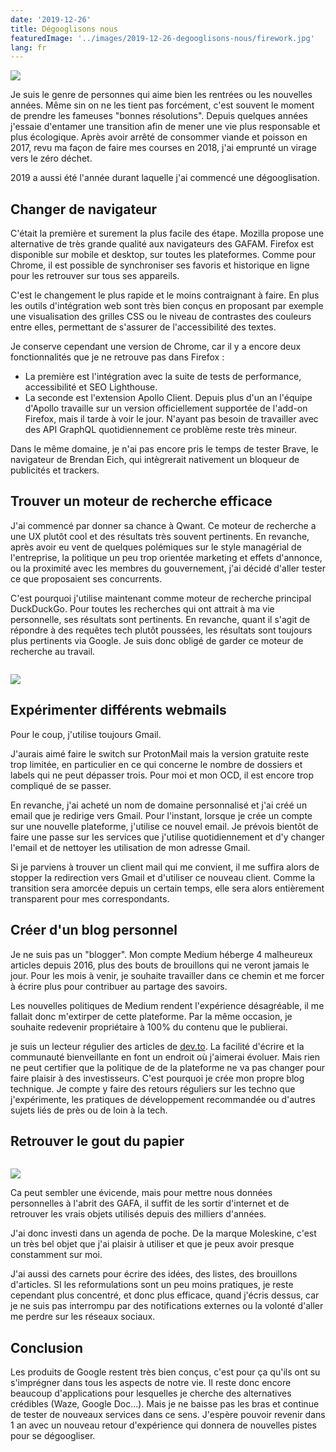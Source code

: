 ```yaml
---
date: '2019-12-26'
title: Dégooglisons nous
featuredImage: '../images/2019-12-26-degooglisons-nous/firework.jpg'
lang: fr
---
```


<Image align="right"
  caption="Photo par Ray Hennessy sur Unsplash">

![](../images/2019-12-26-degooglisons-nous/firework.jpg)

</Image>

Je suis le genre de personnes qui aime bien les rentrées ou les nouvelles années. Même sin on ne les tient pas forcément, c'est souvent le moment de prendre les fameuses "bonnes résolutions". Depuis quelques années j'essaie d'entamer une transition afin de mener une vie plus responsable et plus écologique. Après avoir arrêté de consommer viande et poisson en 2017, revu ma façon de faire mes courses en 2018, j'ai emprunté un virage vers le zéro déchet.

2019 a aussi été l'année durant laquelle j'ai commencé une dégooglisation.

## Changer de navigateur

C'était la première et surement la plus facile des étape. Mozilla propose une alternative de très grande qualité aux navigateurs des GAFAM. Firefox est disponible sur mobile et desktop, sur toutes les plateformes. Comme pour Chrome, il est possible de synchroniser ses favoris et historique en ligne pour les retrouver sur tous ses appareils.

C'est le changement le plus rapide et le moins contraignant à faire. En plus les outils d'intégration web sont très bien conçus en proposant par exemple une visualisation des grilles CSS ou le niveau de contrastes des couleurs entre elles, permettant de s'assurer de l'accessibilité des textes.

Je conserve cependant une version de Chrome, car il y a encore deux fonctionnalités que je ne retrouve pas dans Firefox :

- La première est l'intégration avec la suite de tests de performance, accessibilité et SEO Lighthouse.
- La seconde est l'extension Apollo Client. Depuis plus d'un an l'équipe d'Apollo travaille sur un version officiellement supportée de l'add-on Firefox, mais il tarde à voir le jour.
  N'ayant pas besoin de travailler avec des API GraphQL quotidiennement ce problème reste très mineur.

Dans le même domaine, je n'ai pas encore pris le temps de tester Brave, le navigateur de Brendan Eich, qui intègrerait nativement un bloqueur de publicités et trackers.

## Trouver un moteur de recherche efficace

J'ai commencé par donner sa chance à Qwant. Ce moteur de recherche a une UX plutôt cool et des résultats très souvent pertinents. En revanche, après avoir eu vent de quelques polémiques sur le style managérial de l'entreprise, la politique un peu trop orientée marketing et effets d'annonce, ou la proximité avec les membres du gouvernement, j'ai décidé d'aller tester ce que proposaient ses concurrents.

C'est pourquoi j'utilise maintenant comme moteur de recherche principal DuckDuckGo. Pour toutes les recherches qui ont attrait à ma vie personnelle, ses résultats sont pertinents. En revanche, quant il s'agit de répondre à des requêtes tech plutôt poussées, les résultats sont toujours plus pertinents via Google. Je suis donc obligé de garder ce moteur de recherche au travail.

<Image isSmall>

![](https://media.giphy.com/media/wsUtUtLR3A2XPvfLVs/giphy.gif)

</Image>


## Expérimenter différents webmails

Pour le coup, j'utilise toujours Gmail.

J'aurais aimé faire le switch sur ProtonMail mais la version gratuite reste trop limitée, en particulier en ce qui concerne le nombre de dossiers et labels qui ne peut dépasser trois. Pour moi et mon OCD, il est encore trop compliqué de se passer.

En revanche, j'ai acheté un nom de domaine personnalisé et j'ai créé un email que je redirige vers Gmail. Pour l'instant, lorsque je crée un compte sur une nouvelle plateforme, j'utilise ce nouvel email. Je prévois bientôt de faire une passe sur les services que j'utilise quotidiennement et d'y changer l'email et de nettoyer les utilisation de mon adresse Gmail.

Si je parviens à trouver un client mail qui me convient, il me suffira alors de stopper la redirection vers Gmail et d'utiliser ce nouveau client. Comme la transition sera amorcée depuis un certain temps, elle sera alors entièrement transparent pour mes correspondants.

## Créer d'un blog personnel

Je ne suis pas un "blogger". Mon compte Medium héberge 4 malheureux articles depuis 2016, plus des bouts de brouillons qui ne veront jamais le jour. Pour les mois à venir, je souhaite travailler dans ce chemin et me forcer à écrire plus pour contribuer au partage des savoirs.

Les nouvelles politiques de Medium rendent l'expérience désagréable, il me fallait donc m'extirper de cette plateforme. Par la même occasion, je souhaite redevenir propriétaire à 100% du contenu que le publierai.

je suis un lecteur régulier des articles de [dev.to](http://dev.to). La facilité d'écrire et la communauté bienveillante en font un endroit où j'aimerai évoluer. Mais rien ne peut certifier que la politique de de la plateforme ne va pas changer pour faire plaisir à des investisseurs. C'est pourquoi je crée mon propre blog technique. Je compte y faire des retours réguliers sur les techno que j'expérimente, les pratiques de développement recommandée ou d'autres sujets liés de près ou de loin à la tech.

## Retrouver le gout du papier

<Image isSmall>

![](https://media.giphy.com/media/3oEdv1EbS2Ss1NvrUc/giphy.gif)

</Image>


Ca peut sembler une évicende, mais pour mettre nous données personnelles à l'abrit des GAFA, il suffit de les sortir d'internet et de retrouver les vrais objets utilisés depuis des milliers d'années.

J'ai donc investi dans un agenda de poche. De la marque Moleskine, c'est un très bel objet que j'ai plaisir à utiliser et que je peux avoir presque constamment sur moi.

J'ai aussi des carnets pour écrire des idées, des listes, des brouillons d'articles. SI les reformulations sont un peu moins pratiques, je reste cependant plus concentré, et donc plus efficace, quand j'écris dessus, car je ne suis pas interrompu par des notifications externes ou la volonté d'aller me perdre sur les réseaux sociaux.

## Conclusion

Les produits de Google restent très bien conçus, c'est pour ça qu'ils ont su s'imprégner dans tous les aspects de notre vie. Il reste donc encore beaucoup d'applications pour lesquelles je cherche des alternatives crédibles (Waze, Google Doc...). Mais je ne baisse pas les bras et continue de tester de nouveaux services dans ce sens. J'espère pouvoir revenir dans 1 an avec un nouveau retour d'expérience qui donnera de nouvelles pistes pour se dégoogliser.
